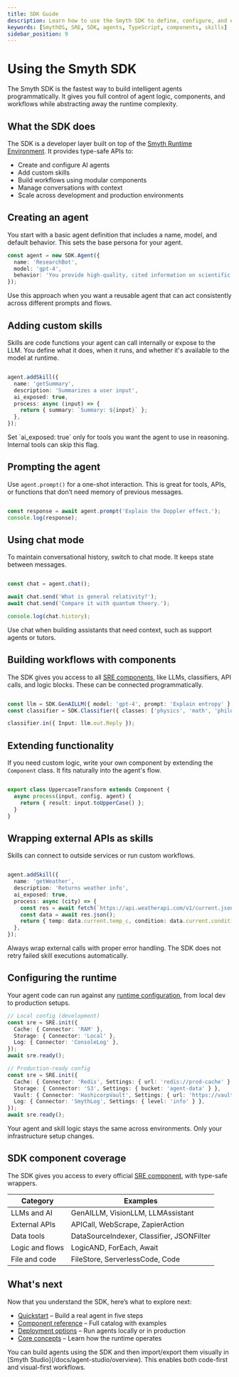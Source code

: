 ```yaml
---
title: SDK Guide
description: Learn how to use the Smyth SDK to define, configure, and extend AI agents in code using components, skills, and workflows.
keywords: [SmythOS, SRE, SDK, agents, TypeScript, components, skills]
sidebar_position: 9
---
```


# Using the Smyth SDK

<InfoCallout title="Why use the SDK">
The Smyth SDK is the fastest way to build intelligent agents programmatically. It gives you full control of agent logic, components, and workflows while abstracting away the runtime complexity.
</InfoCallout>

<Spacer size="md" />

## What the SDK does

The SDK is a developer layer built on top of the [Smyth Runtime Environment](/docs/agent-runtime/overview). It provides type-safe APIs to:

- Create and configure AI agents
- Add custom skills
- Build workflows using modular components
- Manage conversations with context
- Scale across development and production environments

<Spacer size="md" />

## Creating an agent

You start with a basic agent definition that includes a name, model, and default behavior. This sets the base persona for your agent.

```ts
const agent = new SDK.Agent({
  name: 'ResearchBot',
  model: 'gpt-4',
  behavior: 'You provide high-quality, cited information on scientific topics.',
});
```

<TipCallout title="Use case fit">
Use this approach when you want a reusable agent that can act consistently across different prompts and flows.
</TipCallout>

<Spacer size="md" />

## Adding custom skills

Skills are code functions your agent can call internally or expose to the LLM. You define what it does, when it runs, and whether it's available to the model at runtime.

```ts

agent.addSkill({
  name: 'getSummary',
  description: 'Summarizes a user input',
  ai_exposed: true,
  process: async (input) => {
    return { summary: `Summary: ${input}` };
  },
});

```

<TipCallout title="Expose only what you need">
Set `ai_exposed: true` only for tools you want the agent to use in reasoning. Internal tools can skip this flag.
</TipCallout>

<Spacer size="md" />

## Prompting the agent

Use `agent.prompt()` for a one-shot interaction. This is great for tools, APIs, or functions that don’t need memory of previous messages.

```ts

const response = await agent.prompt('Explain the Doppler effect.');
console.log(response);

```

<Spacer size="md" />

## Using chat mode

To maintain conversational history, switch to chat mode. It keeps state between messages.

```ts

const chat = agent.chat();

await chat.send('What is general relativity?');
await chat.send('Compare it with quantum theory.');

console.log(chat.history);

```

<TipCallout title="Context matters">
Use chat when building assistants that need context, such as support agents or tutors.
</TipCallout>

<Spacer size="md" />

## Building workflows with components

The SDK gives you access to all [SRE components](/docs/agent-runtime/components), like LLMs, classifiers, API calls, and logic blocks. These can be connected programmatically.

```ts

const llm = SDK.GenAILLM({ model: 'gpt-4', prompt: 'Explain entropy' }, agent);
const classifier = SDK.Classifier({ classes: ['physics', 'math', 'philosophy'] }, agent);

classifier.in({ Input: llm.out.Reply });

```

<Spacer size="md" />

## Extending functionality

If you need custom logic, write your own component by extending the `Component` class. It fits naturally into the agent's flow.

```ts

export class UppercaseTransform extends Component {
  async process(input, config, agent) {
    return { result: input.toUpperCase() };
  }
}

```

<Spacer size="md" />

## Wrapping external APIs as skills

Skills can connect to outside services or run custom workflows.

```ts

agent.addSkill({
  name: 'getWeather',
  description: 'Returns weather info',
  ai_exposed: true,
  process: async (city) => {
    const res = await fetch(`https://api.weatherapi.com/v1/current.json?q=${city}`);
    const data = await res.json();
    return { temp: data.current.temp_c, condition: data.current.condition.text };
  },
});

```

<WarningCallout title="Async network handling">
Always wrap external calls with proper error handling. The SDK does not retry failed skill executions automatically.
</WarningCallout>

<Spacer size="md" />

## Configuring the runtime

Your agent code can run against any [runtime configuration](/docs/agent-runtime/deployment), from local dev to production setups.

```ts
// Local config (development)
const sre = SRE.init({
  Cache: { Connector: 'RAM' },
  Storage: { Connector: 'Local' },
  Log: { Connector: 'ConsoleLog' },
});
await sre.ready();

```

```ts
// Production-ready config
const sre = SRE.init({
  Cache: { Connector: 'Redis', Settings: { url: 'redis://prod-cache' } },
  Storage: { Connector: 'S3', Settings: { bucket: 'agent-data' } },
  Vault: { Connector: 'HashicorpVault', Settings: { url: 'https://vault.company.com' } },
  Log: { Connector: 'SmythLog', Settings: { level: 'info' } },
});
await sre.ready();

```

<TipCallout title="Zero code changes">
Your agent and skill logic stays the same across environments. Only your infrastructure setup changes.
</TipCallout>

<Spacer size="md" />

## SDK component coverage

The SDK gives you access to every official [SRE component](/docs/agent-runtime/components), with type-safe wrappers.

| Category         | Examples                                 |
| ---------------- | ---------------------------------------- |
| LLMs and AI      | GenAILLM, VisionLLM, LLMAssistant        |
| External APIs    | APICall, WebScrape, ZapierAction         |
| Data tools       | DataSourceIndexer, Classifier, JSONFilter|
| Logic and flows  | LogicAND, ForEach, Await                 |
| File and code    | FileStore, ServerlessCode, Code          |

<Spacer size="md" />

## What's next

Now that you understand the SDK, here’s what to explore next:

- [Quickstart](/docs/agent-runtime/quickstart) – Build a real agent in five steps
- [Component reference](/docs/agent-runtime/components) – Full catalog with examples
- [Deployment options](/docs/agent-runtime/deployment) – Run agents locally or in production
- [Core concepts](/docs/agent-runtime/core-concepts) – Learn how the runtime operates

<Spacer size="md" />

<InfoCallout title="Use this guide with the Studio">
You can build agents using the SDK and then import/export them visually in [Smyth Studio](/docs/agent-studio/overview). This enables both code-first and visual-first workflows.
</InfoCallout>
